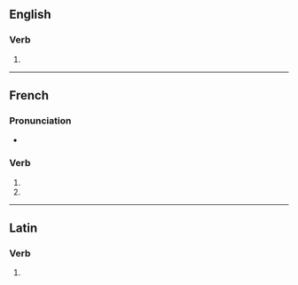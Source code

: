 {{also|imbibés}}

==English==

===Verb===
{{head|en|verb form}}

# {{en-third-person singular of|imbibe}}

----

==French==

===Pronunciation===
* {{homophones|lang=fr|imbibe|imbibent}}

===Verb===
{{head|fr|verb form}}

# {{inflection of|imbiber||2|s|pres|indc|lang=fr}}
# {{inflection of|imbiber||2|s|pres|subj|lang=fr}}

----

==Latin==

===Verb===
{{la-verb-form|imbibēs}}

# {{inflection of|imbibō||2|s|futr|actv|indc|lang=la}}